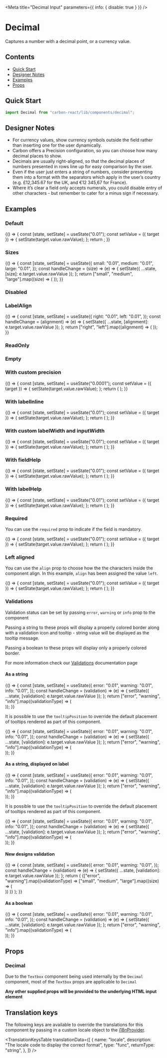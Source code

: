 

<Meta title="Decimal Input" parameters={{ info: { disable: true } }} />

# Decimal

Captures a number with a decimal point, or a currency value.

## Contents

- [Quick Start](#quick-start)
- [Designer Notes](#designer-notes)
- [Examples](#examples)
- [Props](#props)

## Quick Start

```javascript
import Decimal from "carbon-react/lib/components/decimal";
```

## Designer Notes

- For currency values, show currency symbols outside the field rather than inserting one for the user dynamically.
- Carbon offers a Precision configuration, so you can choose how many decimal places to show.
- Decimals are usually right-aligned, so that the decimal places of numbers presented in rows line up for easy comparison by the user.
- Even if the user just enters a string of numbers, consider presenting them into a format with the separators which apply in the user’s country (e.g. £12,345.67 for the UK, and €12 345,67 for France).
- Where it’s clear a field only accepts numerals, you could disable entry of other characters - but remember to cater for a minus sign if necessary.

## Examples

### Default

<Canvas>
  <Story name="default">
    {() => {
      const [state, setState] = useState("0.01");
      const setValue = ({ target }) => {
        setState(target.value.rawValue);
      };
      return <Decimal label="Decimal" value={state} onChange={setValue} />;
    }}
  </Story>
</Canvas>

### Sizes

<Canvas>
  <Story name="sizes">
    {() => {
      const [state, setState] = useState({
        small: "0.01",
        medium: "0.01",
        large: "0.01",
      });
      const handleChange = (size) => (e) => {
        setState({ ...state, [size]: e.target.value.rawValue });
      };
      return ["small", "medium", "large"].map((size) => (
        <Decimal
          key={`Decimal - ${size}`}
          label={`Decimal - ${size}`}
          value={state[size]}
          onChange={handleChange(size)}
          size={size}
          mb={2}
        />
      ));
    }}
  </Story>
</Canvas>

### Disabled

<Canvas>
  <Story name="disabled">
    <Decimal label="Decimal" value="0.01" disabled />
  </Story>
</Canvas>

### LabelAlign

<Canvas>
  <Story name="labelAlign">
    {() => {
      const [state, setState] = useState({
        right: "0.01",
        left: "0.01",
      });
      const handleChange = (alignment) => (e) => {
        setState({ ...state, [alignment]: e.target.value.rawValue });
      };
      return ["right", "left"].map((alignment) => (
        <Decimal
          label="Decimal"
          labelInline
          inputWidth={50}
          key={alignment}
          labelAlign={alignment}
          value={state[alignment]}
          onChange={handleChange(alignment)}
        />
      ));
    }}
  </Story>
</Canvas>

### ReadOnly

<Canvas>
  <Story name="readOnly">
    <Decimal label="Decimal" value="0.01" readOnly />
  </Story>
</Canvas>

### Empty

<Canvas>
  <Story name="empty">
    <Decimal label="Decimal" allowEmptyValue />
  </Story>
</Canvas>

### With custom precision

<Canvas>
  <Story name="with custom precision">
    {() => {
      const [state, setState] = useState("0.0001");
      const setValue = ({ target }) => {
        setState(target.value.rawValue);
      };
      return (
        <Decimal
          label="Decimal"
          value={state}
          onChange={setValue}
          precision={4}
        />
      );
    }}
  </Story>
</Canvas>

### With labelInline

<Canvas>
  <Story name="with labelInline" parameters={{ chromatic: { disable: true } }}>
    {() => {
      const [state, setState] = useState("0.01");
      const setValue = ({ target }) => {
        setState(target.value.rawValue);
      };
      return (
        <Decimal
          label="Decimal"
          value={state}
          onChange={setValue}
          labelInline
        />
      );
    }}
  </Story>
</Canvas>

### With custom labelWidth and inputWidth

<Canvas>
  <Story name="with custom labelWidth and inputWidth">
    {() => {
      const [state, setState] = useState("0.01");
      const setValue = ({ target }) => {
        setState(target.value.rawValue);
      };
      return (
        <Decimal
          label="Decimal"
          value={state}
          onChange={setValue}
          labelInline
          labelWidth={10}
          inputWidth={90}
        />
      );
    }}
  </Story>
</Canvas>

### With fieldHelp

<Canvas>
  <Story name="with fieldHelp">
    {() => {
      const [state, setState] = useState("0.01");
      const setValue = ({ target }) => {
        setState(target.value.rawValue);
      };
      return (
        <Decimal
          label="Decimal"
          value={state}
          onChange={setValue}
          fieldHelp="Help"
        />
      );
    }}
  </Story>
</Canvas>

### With labelHelp

<Canvas>
  <Story name="with labelHelp">
    {() => {
      const [state, setState] = useState("0.01");
      const setValue = ({ target }) => {
        setState(target.value.rawValue);
      };
      return (
        <Decimal
          label="Decimal"
          value={state}
          onChange={setValue}
          labelHelp="Help"
          helpAriaLabel="Help"
        />
      );
    }}
  </Story>
</Canvas>

### Required

You can use the `required` prop to indicate if the field is mandatory.

<Canvas>
  <Story name="required">
    {() => {
      const [state, setState] = useState("0.01");
      const setValue = ({ target }) => {
        setState(target.value.rawValue);
      };
      return (
        <Decimal label="Decimal" value={state} onChange={setValue} required />
      );
    }}
  </Story>
</Canvas>

### Left aligned

You can use the `align` prop to choose how the the characters inside the component align.
In this example, `align` has been assigned the value `left`.

<Canvas>
  <Story name="left aligned">
    {() => {
      const [state, setState] = useState("0.01");
      const setValue = ({ target }) => {
        setState(target.value.rawValue);
      };
      return (
        <Decimal
          label="Decimal"
          value={state}
          onChange={setValue}
          align="left"
        />
      );
    }}
  </Story>
</Canvas>

### Validations

Validation status can be set by passing `error`, `warning` or `info` prop to the component

Passing a string to these props will display a properly colored border along with a validation icon and tooltip - string value will be displayed as the tooltip message.

Passing a boolean to these props will display only a properly colored border.

For more information check our [Validations](?path=/docs/documentation-validations--page "Validations") documentation page

#### As a string

<Canvas>
  <Story name="validations - string - component">
    {() => {
      const [state, setState] = useState({
        error: "0.01",
        warning: "0.01",
        info: "0.01",
      });
      const handleChange = (validation) => (e) => {
        setState({ ...state, [validation]: e.target.value.rawValue });
      };
      return ["error", "warning", "info"].map((validationType) => (
        <div key={`${validationType}-string-component`}>
          <Decimal
            label="Decimal"
            value={state[validationType]}
            onChange={handleChange(validationType)}
            {...{ [validationType]: "Message" }}
            mb={2}
          />
          <Decimal
            label="Decimal - readOnly"
            value="0.01"
            readOnly
            {...{ [validationType]: "Message" }}
            mb={2}
          />
        </div>
      ));
    }}
  </Story>
</Canvas>

It is possible to use the `tooltipPosition` to override the default placement of tooltips rendered as part of this component.

<Canvas>
  <Story
    name="validations - string - with tooltipPosition overriden - component"
    parameters={{ chromatic: { disable: true } }}
  >
    {() => {
      const [state, setState] = useState({
        error: "0.01",
        warning: "0.01",
        info: "0.01",
      });
      const handleChange = (validation) => (e) => {
        setState({ ...state, [validation]: e.target.value.rawValue });
      };
      return ["error", "warning", "info"].map((validationType) => (
        <div key={`${validationType}-string-component`}>
          <Decimal
            label="Decimal"
            value={state[validationType]}
            onChange={handleChange(validationType)}
            {...{ [validationType]: "Message" }}
            mb={2}
            tooltipPosition="bottom"
          />
        </div>
      ));
    }}
  </Story>
</Canvas>

#### As a string, displayed on label

<Canvas>
  <Story name="validations - string - label">
    {() => {
      const [state, setState] = useState({
        error: "0.01",
        warning: "0.01",
        info: "0.01",
      });
      const handleChange = (validation) => (e) => {
        setState({ ...state, [validation]: e.target.value.rawValue });
      };
      return ["error", "warning", "info"].map((validationType) => (
        <div key={`${validationType}-string-label`}>
          <Decimal
            label="Decimal"
            value={state[validationType]}
            onChange={handleChange(validationType)}
            validationOnLabel
            {...{ [validationType]: "Message" }}
            mb={2}
          />
          <Decimal
            label="Decimal - readOnly"
            value="0.01"
            validationOnLabel
            readOnly
            {...{ [validationType]: "Message" }}
            mb={2}
          />
        </div>
      ));
    }}
  </Story>
</Canvas>

It is possible to use the `tooltipPosition` to override the default placement of tooltips rendered as part of this component.

<Canvas>
  <Story
    name="validations - string - with tooltipPosition overriden - label"
    parameters={{ chromatic: { disable: true } }}
  >
    {() => {
      const [state, setState] = useState({
        error: "0.01",
        warning: "0.01",
        info: "0.01",
      });
      const handleChange = (validation) => (e) => {
        setState({ ...state, [validation]: e.target.value.rawValue });
      };
      return ["error", "warning", "info"].map((validationType) => (
        <div key={`${validationType}-string-label`}>
          <Decimal
            label="Decimal"
            value={state[validationType]}
            onChange={handleChange(validationType)}
            validationOnLabel
            {...{ [validationType]: "Message" }}
            mb={2}
            tooltipPosition="bottom"
          />
        </div>
      ));
    }}
  </Story>
</Canvas>

#### New designs validation

<Canvas>
  <Story name="validations - string - new design">
    {() => {
      const [state, setState] = useState({
        error: "0.01",
        warning: "0.01",
      });
      const handleChange = (validation) => (e) => {
        setState({ ...state, [validation]: e.target.value.rawValue });
      };
      return (
        <CarbonProvider validationRedesignOptIn>
          {["error", "warning"].map((validationType) =>
            ["small", "medium", "large"].map((size) => (
              <div
                style={{ width: "296px" }}
                key={`${validationType}-string-component`}
              >
                <Decimal
                  label={`${size} - ${validationType}`}
                  value={state[validationType]}
                  size={size}
                  onChange={handleChange(validationType)}
                  {...{ [validationType]: "Message" }}
                  m={4}
                />
                <Decimal
                  label={`readOnly - ${size} - ${validationType}`}
                  value="0.01"
                  size={size}
                  readOnly
                  {...{ [validationType]: "Message" }}
                  m={4}
                />
              </div>
            ))
          )}
        </CarbonProvider>
      );
    }}
  </Story>
</Canvas>

#### As a boolean

<Canvas>
  <Story name="validations - boolean">
    {() => {
      const [state, setState] = useState({
        error: "0.01",
        warning: "0.01",
        info: "0.01",
      });
      const handleChange = (validation) => (e) => {
        setState({ ...state, [validation]: e.target.value.rawValue });
      };
      return ["error", "warning", "info"].map((validationType) => (
        <div key={`${validationType}-boolean-component`}>
          <Decimal
            label="Decimal"
            value={state[validationType]}
            onChange={handleChange(validationType)}
            {...{ [validationType]: true }}
            mb={2}
          />
          <Decimal
            label="Decimal - readOnly"
            value="0.01"
            readOnly
            {...{ [validationType]: true }}
            mb={2}
          />
        </div>
      ));
    }}
  </Story>
</Canvas>

## Props

### Decimal

<StyledSystemProps of={Decimal} noHeader margin />

Due to the `Textbox` component being used internally by the `Decimal` component, most of the `Textbox` props are applicable to `Decimal`

<ArgsTable of={OriginalTextbox} />

**Any other supplied props will be provided to the underlying HTML input element**

## Translation keys

The following keys are available to override the translations for this component by passing in a custom locale object to the
[i18nProvider](https://carbon.sage.com/?path=/story/documentation-i18n--page).

<TranslationKeysTable
  translationData={[
    {
      name: "locale",
      description: "The locale code to display the correct format",
      type: "func",
      returnType: "string",
    },
  ]}
/>
